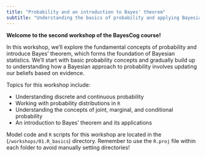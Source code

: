 ```yaml
---
title: "Probability and an introduction to Bayes' theorem"
subtitle: "Understanding the basics of probability and applying Bayesian inference to data"
---
```


**Welcome to the second workshop of the BayesCog course!**

In this workshop, we'll explore the fundamental concepts of probability and introduce Bayes' theorem, which forms the foundation of Bayesian statistics. We'll start with basic probability concepts and gradually build up to understanding how a Bayesian approach to probability involves updating our beliefs based on evidence.

Topics for this workshop include:

- Understanding discrete and continuous probability
- Working with probability distributions in `R`
- Understanding the concepts of joint, marginal, and conditional probability
- An introduction to Bayes' theorem and its applications

:::{.callout-note title="Working directory for this workshop"}
Model code and `R` scripts for this workshop are located in the (`/workshops/01.R_basics`) directory. Remember to use the `R.proj` file within each folder to avoid manually setting directories!
:::